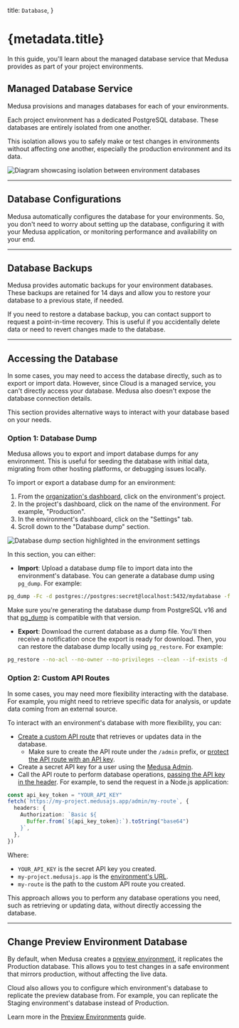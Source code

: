   title: `Database`,
}

# {metadata.title}

In this guide, you'll learn about the managed database service that Medusa provides as part of your project environments.

## Managed Database Service

Medusa provisions and manages databases for each of your environments.

Each project environment has a dedicated PostgreSQL database. These databases are entirely isolated from one another.

This isolation allows you to safely make or test changes in environments without affecting one another, especially the production environment and its data.

![Diagram showcasing isolation between environment databases](https://res.cloudinary.com/dza7lstvk/image/upload/v1750174759/Cloud/databases-cloud_hzjyrn.jpg)

---

## Database Configurations

Medusa automatically configures the database for your environments. So, you don't need to worry about setting up the database, configuring it with your Medusa application, or monitoring performance and availability on your end.

---

## Database Backups

Medusa provides automatic backups for your environment databases. These backups are retained for 14 days and allow you to restore your database to a previous state, if needed.

If you need to restore a database backup, you can contact support to request a point-in-time recovery. This is useful if you accidentally delete data or need to revert changes made to the database.

---

## Accessing the Database

In some cases, you may need to access the database directly, such as to export or import data. However, since Cloud is a managed service, you can't directly access your database. Medusa also doesn't expose the database connection details.

This section provides alternative ways to interact with your database based on your needs.

### Option 1: Database Dump

Medusa allows you to export and import database dumps for any environment. This is useful for seeding the database with initial data, migrating from other hosting platforms, or debugging issues locally.

To import or export a database dump for an environment:

1. From the [organization's dashboard](../organizations/page.mdx), click on the environment's project.
2. In the project's dashboard, click on the name of the environment. For example, "Production".
3. In the environment's dashboard, click on the "Settings" tab.
4. Scroll down to the "Database dump" section.

![Database dump section highlighted in the environment settings](https://res.cloudinary.com/dza7lstvk/image/upload/v1750169625/Cloud/CleanShot_2025-06-17_at_17.13.21_2x_l7vw3w.png)

In this section, you can either:

- **Import**: Upload a database dump file to import data into the environment's database. You can generate a database dump using `pg_dump`. For example:

```bash
pg_dump -Fc -d postgres://postgres:secret@localhost:5432/mydatabase -f mydata.dump
```

<Note>

Make sure you're generating the database dump from PostgreSQL v16 and that [pg_dump](https://www.postgresql.org/docs/16/app-pgdump.html) is compatible with that version.

</Note>

- **Export**: Download the current database as a dump file. You'll then receive a notification once the export is ready for download. Then, you can restore the database dump locally using `pg_restore`. For example:

```bash
pg_restore --no-acl --no-owner --no-privileges --clean --if-exists -d 'postgres://postgres:secret@localhost:5432/mydatabase' mydata.dump
```

### Option 2: Custom API Routes

In some cases, you may need more flexibility interacting with the database. For example, you might need to retrieve specific data for analysis, or update data coming from an external source.

To interact with an environment's database with more flexibility, you can:

- [Create a custom API route](!docs!/learn/fundamentals/api-routes) that retrieves or updates data in the database.
    - Make sure to create the API route under the `/admin` prefix, or [protect the API route with an API key](!docs!/learn/fundamentals/api-routes/protected-routes).
- Create a secret API key for a user using the [Medusa Admin](!user-guide!/settings/developer/secret-api-keys#create-secret-api-key).
- Call the API route to perform database operations, [passing the API key in the header](!api!/admin#2-api-token). For example, to send the request in a Node.js application:

```ts
const api_key_token = "YOUR_API_KEY"
fetch(`https://my-project.medusajs.app/admin/my-route`, {
  headers: {
    Authorization: `Basic ${
      Buffer.from(`${api_key_token}:`).toString("base64")
    }`,
  },
})
```

Where:

- `YOUR_API_KEY` is the secret API key you created.
- `my-project.medusajs.app` is the [environment's URL](../deployments/page.mdx#find-environments-url).
- `my-route` is the path to the custom API route you created.

This approach allows you to perform any database operations you need, such as retrieving or updating data, without directly accessing the database.

---

## Change Preview Environment Database

By default, when Medusa creates a [preview environment](../environments/preview/page.mdx), it replicates the Production database. This allows you to test changes in a safe environment that mirrors production, without affecting the live data.

Cloud also allows you to configure which environment's database to replicate the preview database from. For example, you can replicate the Staging environment's database instead of Production.

Learn more in the [Preview Environments](../environments/preview/page.mdx#manage-shared-previews-settings) guide.